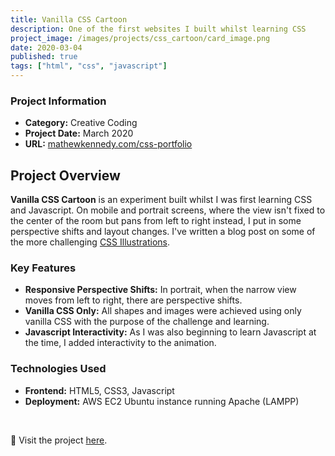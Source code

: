 ```yaml
---
title: Vanilla CSS Cartoon
description: One of the first websites I built whilst learning CSS
project_image: /images/projects/css_cartoon/card_image.png
date: 2020-03-04
published: true
tags: ["html", "css", "javascript"]
---
```


<div className="grid grid-cols-1 md:grid-cols-2">
    <AnimatedPhone scrollDir="x" screenBackgroundImage="/images/projects/css_cartoon/animated_mobile.png"/>
    <div>
        <h3>Project Information</h3>
        <ul>
            <li><strong>Category:</strong> Creative Coding</li>
            <li><strong>Project Date:</strong> March 2020</li>
            <li><strong>URL:</strong> <a href="https://www.mathewkennedy.com/css-portfolio" target="_blank" className="text-[green] dark:text-[lightgreen]">mathewkennedy.com/css-portfolio</a></li>
        </ul>
    </div>
</div>

## Project Overview
**Vanilla CSS Cartoon** is an experiment built whilst I was first learning CSS and Javascript. On mobile and portrait screens, where the view isn't fixed to the center of the room but pans from left to right instead, I put in some perspective shifts and layout changes. I've written a blog post on some of the more challenging <a href="../blog/css_illustrations" target="_blank" className="text-[green] dark:text-[lightgreen]">CSS Illustrations</a>.

### Key Features
- **Responsive Perspective Shifts:** In portrait, when the narrow view moves from left to right, there are perspective shifts.
- **Vanilla CSS Only:** All shapes and images were achieved using only vanilla CSS with the purpose of the challenge and learning.
- **Javascript Interactivity:** As I was also beginning to learn Javascript at the time, I added interactivity to the animation.

### Technologies Used
- **Frontend:** HTML5, CSS3, Javascript
- **Deployment:** AWS EC2 Ubuntu instance running Apache (LAMPP)

<br/>

🔗 Visit the project [here](https://www.mathewkennedy.com/css-portfolio).